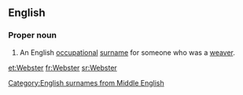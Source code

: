 {{selfref|For the guide to Webster's dictionaries in Wiktionary, see [[Wiktionary:Webster]].}}
==English==
{{wikipedia}}
===Proper noun===
{{en-proper noun|s}}

# An English [[occupational]] [[surname]] for someone who was a [[weaver]].

[[Category:English surnames from Middle English]]

[[et:Webster]]
[[fr:Webster]]
[[sr:Webster]]